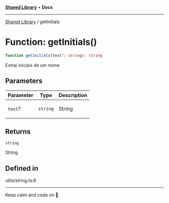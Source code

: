 
<Meta title="Libs/Shared/functions/getInitials" />



[**Shared Library**](/?path=/docs/libs-shared-overview--page) • **Docs**

***

[Shared Library](/?path=/docs/libs-shared-overview--page) / getInitials

# Function: getInitials()

```ts
function getInitials(text?: string): string
```

Extrai iniciais de um nome

## Parameters

<table>
<thead>
<tr>
<th>Parameter</th>
<th>Type</th>
<th>Description</th>
</tr>
</thead>
<tbody>
<tr>
<td>

`text`?

</td>
<td>

`string`

</td>
<td>

String

</td>
</tr>
</tbody>
</table>

## Returns

`string`

String

## Defined in

utils/string.ts:6


***

Keep calm and code on 🤘.